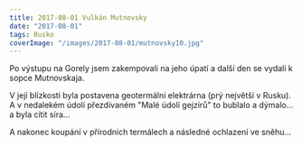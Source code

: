 ```yaml
---
title: 2017-08-01 Vulkán Mutnovsky
date: "2017-08-01"
tags: Rusko
coverImage: "/images/2017-08-01/mutnovsky10.jpg"
---
```



<CustomImage
  src="/images/2017-08-01/mutnovsky1.jpg"
  alt="Vulkán Mutnovsky"
  size="horizontalLarge"
/>

Po výstupu na Gorely jsem zakempovali na jeho úpatí a další den se vydali k sopce Mutnovskaja.

V její blízkosti byla postavena geotermální elektrárna (prý největší v Rusku). A v nedalekém údolí přezdívaném "Malé údolí gejzírů" to bublalo a dýmalo... a byla cítit síra...

<div className="flex justify-between">
  <div className="mr-2">
    <CustomImage
      src="/images/2017-08-01/mutnovsky4.jpg"
      alt="Vulkán Mutnovsky"
      size="horizontalSmall"
    />
  </div>
  <div>
    <CustomImage
      src="/images/2017-08-01/mutnovsky2.jpg"
      alt="Vulkán Mutnovsky"
      size="horizontalSmall"
    />
  </div>
</div>

<div className="flex justify-between">
  <div className="mr-2">
    <CustomImage
      src="/images/2017-08-01/mutnovsky3.jpg"
      alt="Vulkán Mutnovsky"
      size="horizontalSmall"
    />
  </div>
  <div>
    <CustomImage
      src="/images/2017-08-01/mutnovsky5.jpg"
      alt="Vulkán Mutnovsky"
      size="horizontalSmall"
    />
  </div>
</div>

<CustomImage
  src="/images/2017-08-01/mutnovsky10.jpg"
  alt="Vulkán Mutnovsky"
  size="horizontalLarge"
/>

<div className="flex justify-between">
  <div className="mr-2">
    <CustomImage
      src="/images/2017-08-01/mutnovsky6.jpg"
      alt="Vulkán Mutnovsky"
      size="horizontalSmall"
    />
  </div>
  <div>
    <CustomImage
      src="/images/2017-08-01/mutnovsky7.jpg"
      alt="Vulkán Mutnovsky"
      size="horizontalSmall"
    />
  </div>
</div>

<div className="flex justify-between">
  <div className="mr-2">
    <CustomImage
      src="/images/2017-08-01/mutnovsky8.jpg"
      alt="Vulkán Mutnovsky"
      size="horizontalSmall"
    />
  </div>
  <div>
    <CustomImage
      src="/images/2017-08-01/mutnovsky9.jpg"
      alt="Vulkán Mutnovsky"
      size="horizontalSmall"
    />
  </div>
</div>

A nakonec koupání v přírodních termálech a následné ochlazení ve sněhu...

<CustomImage
  src="/images/2017-08-01/mutnovsky12.jpg"
  alt="Vulkán Mutnovsky"
  size="horizontalLarge"
/>
